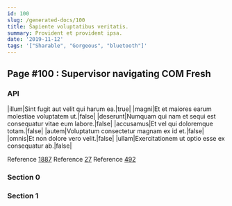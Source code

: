 ```yaml
---
id: 100
slug: /generated-docs/100
title: Sapiente voluptatibus veritatis.
summary: Provident et provident ipsa.
date: '2019-11-12'
tags: '["Sharable", "Gorgeous", "bluetooth"]'
---
```


## Page #100 : Supervisor navigating COM Fresh
### API

|illum|Sint fugit aut velit qui harum ea.|true|
|magni|Et et maiores earum molestiae voluptatem ut.|false|
|deserunt|Numquam qui nam et sequi est consequatur vitae eum labore.|false|
|accusamus|Et vel qui doloremque totam.|false|
|autem|Voluptatum consectetur magnam ex id et.|false|
|omnis|Et non dolore vero velit.|false|
|ullam|Exercitationem ut optio esse ex consequatur ab.|false|

Reference [1887](/1887)
Reference [27](/27)
Reference [492](/492)


### Section 0

### Section 1

